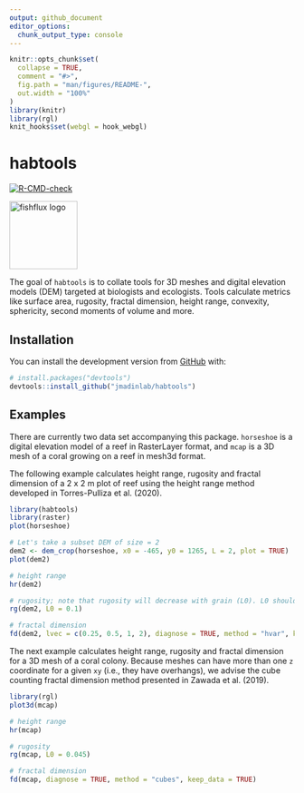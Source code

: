 ```yaml
---
output: github_document
editor_options:
  chunk_output_type: console
---
```


<!-- README.md is generated from README.Rmd. Please edit that file -->

```r
knitr::opts_chunk$set(
  collapse = TRUE,
  comment = "#>",
  fig.path = "man/figures/README-",
  out.width = "100%"
)
library(knitr)
library(rgl)
knit_hooks$set(webgl = hook_webgl)
```


# habtools

<!-- badges: start -->
[![R-CMD-check](https://github.com/jmadinlab/habtools/actions/workflows/R-CMD-check.yaml/badge.svg)](https://github.com/jmadinlab/habtools/actions/workflows/R-CMD-check.yaml)
<!-- badges: end -->

<img src="man/figures/habtools_logo.png" width = 120 alt="fishflux logo"/>


The goal of `habtools` is to collate tools for 3D meshes and digital elevation models (DEM) targeted at biologists and ecologists. Tools calculate metrics like surface area, rugosity, fractal dimension, height range, convexity, sphericity, second moments of volume and more.

## Installation

You can install the development version from [GitHub](https://github.com/) with:

``` r
# install.packages("devtools")
devtools::install_github("jmadinlab/habtools")
```

## Examples

There are currently two data set accompanying this package. `horseshoe` is a digital elevation model of a reef in RasterLayer format, and `mcap` is a 3D mesh of a coral growing on a reef in mesh3d format.

The following example calculates height range, rugosity and fractal dimension of a 2 x 2 m plot of reef using the height range method developed in Torres-Pulliza et al. (2020).

```r
library(habtools)
library(raster)
plot(horseshoe)

# Let's take a subset DEM of size = 2
dem2 <- dem_crop(horseshoe, x0 = -465, y0 = 1265, L = 2, plot = TRUE)
plot(dem2)

# height range
hr(dem2)

# rugosity; note that rugosity will decrease with grain (L0). L0 should always be equal to or greater than the resolution (in this example, the resolution = 0.01).
rg(dem2, L0 = 0.1)

# fractal dimension
fd(dem2, lvec = c(0.25, 0.5, 1, 2), diagnose = TRUE, method = "hvar", keep_data = TRUE)

```

The next example calculates height range, rugosity and fractal dimension for a 3D mesh of a coral colony. Because meshes can have more than one `z` coordinate for a given `xy` (i.e., they have overhangs), we advise the cube counting fractal dimension method presented in Zawada et al. (2019).

```r
library(rgl)
plot3d(mcap)
```

```r
# height range
hr(mcap)

# rugosity
rg(mcap, L0 = 0.045)

# fractal dimension
fd(mcap, diagnose = TRUE, method = "cubes", keep_data = TRUE)

```
